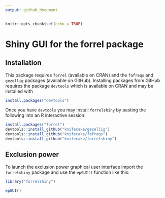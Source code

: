 ```yaml
---
output: github_document
---
```


```r
knitr::opts_chunk$set(echo = TRUE)
```

# Shiny GUI for the forrel package

## Installation

This package requires `forrel` (available on CRAN) and the `fafreqs` and `gezellig` packages (available on GitHub). Installing packages from GitHub requires the package `devtools` which is available on CRAN and may be installed with

```r
install.packages("devtools")
```

Once you have `devtools` you may install `forrelshiny` by pasting the following into an R interactive session:

```r
install.packages("forrel")
devtools::install_github("knifecake/gezellig")
devtools::install_github("knifecake/fafreqs")
devtools::install_github("knifecake/forrelshiny")
```

## Exclusion power

To launch the exclusion power graphical user interface import the `forrelshiny` package and use the `epGUI()` function like this:

```r
library("forrelshiny")

epGUI()
```
